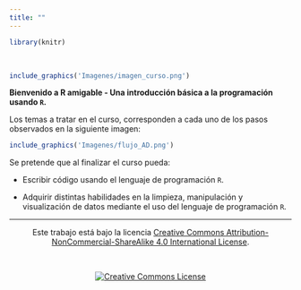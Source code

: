 ```yaml
---
title: ""
---
```


```r

library(knitr)
```

<br>

<div class = "row">

<div class = "col-md-6">

```r

include_graphics('Imagenes/imagen_curso.png')
```

</div>

<div class = "col-md-6">

__Bienvenido a R amigable - Una introducción básica a la programación usando `R`.__

Los temas a tratar en el curso, corresponden a cada uno de los pasos observados en la siguiente imagen:

```r

include_graphics('Imagenes/flujo_AD.png')
```

</div>

</div>

Se pretende que al finalizar el curso pueda:

  + Escribir código usando el lenguaje de programación `R`.

  + Adquirir distintas habilidades en la limpieza, manipulación y visualización de datos mediante el uso del lenguaje de programación `R`.

<hr>

<section style="text-align: center;">Este trabajo está bajo la licencia <a rel="license" href="http://creativecommons.org/licenses/by-nc-sa/4.0/">Creative Commons Attribution-NonCommercial-ShareAlike 4.0 International License</a>.</section>

<br>

<section style="text-align: center;"><a rel="license" href="http://creativecommons.org/licenses/by-nc-sa/4.0/"><img alt="Creative Commons License" style="border-width:0" src="https://i.creativecommons.org/l/by-nc-sa/4.0/88x31.png" /></a><br/></section>
